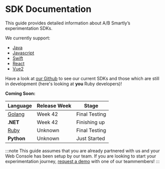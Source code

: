 # SDK Documentation

This guide provides detailed information about A/B Smartly’s experimentation
SDKs.

We currently support:

- [Java](https://www.github.com/absmartly/java-sdk)
- [Javascript](https://www.github.com/absmartly/javascript-sdk)
- [Swift](https://www.github.com/absmartly/swift-sdk)
- [React](https://www.github.com/absmartly/react-sdk)
- [Vue2](https://www.github.com/absmartly/vue2-sdk)

Have a look at [our Github](https://github.com/absmartly) to see our current
SDKs and those which are still in development (here's looking at **you** Ruby
developers)!

**Coming Soon:**

| Language                                          | Release Week | Stage         |
| ------------------------------------------------- | ------------ | ------------- |
| [Golang](https://www.github.com/absmartly/go-sdk) | Week 42      | Final Testing |
| **.NET**                                          | Week 42      | Finishing up  |
| [Ruby](https://www.github.com/absmartly/ruby-sdk) | Unknown      | Final Testing |
| **Python**                                        | Unknown      | Just Started  |

:::note
This guide assumes that you are already partnered with us and your Web Console
has been setup by our team. If you are looking to start your experimentation
journey, [request a demo](https://absmartly.com/quiz) with one of our
teammembers!
:::
